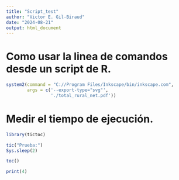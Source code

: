 ```yaml
---
title: "Script_test"
author: "Victor E. Gil-Biraud"
date: "2024-08-21"
output: html_document
---
```


# Como usar la linea de comandos desde un script de R.
```r
system2(command = "C://Program Files/Inkscape/bin/inkscape.com",
        args = c('--export-type="svg"',
                 './total_rural_net.pdf'))
```

# Medir el tiempo de ejecución.
```r
library(tictoc)

tic("Prueba:")
Sys.sleep(2)

toc()
```

```r
print(4)
```

